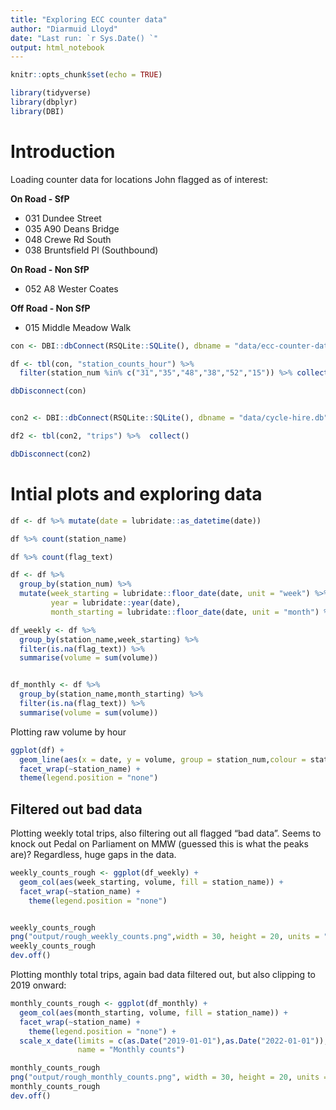 ```yaml
---
title: "Exploring ECC counter data"
author: "Diarmuid Lloyd"
date: "Last run: `r Sys.Date() `"
output: html_notebook
---
```


```r
knitr::opts_chunk$set(echo = TRUE)

library(tidyverse)
library(dbplyr)
library(DBI)

```

# Introduction

Loading counter data for locations John flagged as of interest:

**On Road - SfP**

* 031 Dundee Street
* 035 A90 Deans Bridge
* 048 Crewe Rd South
* 038 Bruntsfield Pl (Southbound)

**On Road - Non SfP**

* 052 A8 Wester Coates

**Off Road - Non SfP**

* 015 Middle Meadow Walk

```r
con <- DBI::dbConnect(RSQLite::SQLite(), dbname = "data/ecc-counter-database-output.sqlite")

df <- tbl(con, "station_counts_hour") %>% 
  filter(station_num %in% c("31","35","48","38","52","15")) %>% collect()

dbDisconnect(con)


con2 <- DBI::dbConnect(RSQLite::SQLite(), dbname = "data/cycle-hire.db")

df2 <- tbl(con2, "trips") %>%  collect()

dbDisconnect(con2)


```

# Intial plots and exploring data

```r

df <- df %>% mutate(date = lubridate::as_datetime(date))

df %>% count(station_name)

df %>% count(flag_text)

df <- df %>% 
  group_by(station_num) %>% 
  mutate(week_starting = lubridate::floor_date(date, unit = "week") %>% as.Date(),
         year = lubridate::year(date),
         month_starting = lubridate::floor_date(date, unit = "month") %>% as.Date())

df_weekly <- df %>% 
  group_by(station_name,week_starting) %>% 
  filter(is.na(flag_text)) %>% 
  summarise(volume = sum(volume))


df_monthly <- df %>% 
  group_by(station_name,month_starting) %>% 
  filter(is.na(flag_text)) %>% 
  summarise(volume = sum(volume))

```

Plotting raw volume by hour

```r

ggplot(df) +
  geom_line(aes(x = date, y = volume, group = station_num,colour = station_name)) +
  facet_wrap(~station_name) +
  theme(legend.position = "none")

```

## Filtered out bad data

Plotting weekly total trips, also filtering out all flagged "bad data". Seems to knock out Pedal on Parliament on MMW (guessed this is what the peaks are)? Regardless, huge gaps in the data.

```r

weekly_counts_rough <- ggplot(df_weekly) +
  geom_col(aes(week_starting, volume, fill = station_name)) + 
  facet_wrap(~station_name) +
    theme(legend.position = "none")


weekly_counts_rough
png("output/rough_weekly_counts.png",width = 30, height = 20, units = "cm", res = 300 )
weekly_counts_rough
dev.off()
```

Plotting monthly total trips, again bad data filtered out, but also clipping to 2019 onward:

```r

monthly_counts_rough <- ggplot(df_monthly) +
  geom_col(aes(month_starting, volume, fill = station_name)) + 
  facet_wrap(~station_name) +
    theme(legend.position = "none") +
  scale_x_date(limits = c(as.Date("2019-01-01"),as.Date("2022-01-01")),
               name = "Monthly counts")

monthly_counts_rough
png("output/rough_monthly_counts.png", width = 30, height = 20, units = "cm", res = 300 )
monthly_counts_rough
dev.off()


```





